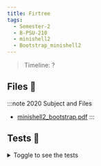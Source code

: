 ```yaml
---
title: Firtree
tags:
  - Semester-2
  - B-PSU-210
  - minishell2
  - Bootstrap_minishell2
---
```

> Timeline: ?


## Files 📂

:::note 2020 Subject and Files
- [minishell2_bootstrap.pdf](https://github.com/Studio-17/Epitech-Subjects/raw/main/Semester-2/B-PSU-210/minishell2/Bootstrap_minishell2/minishell2_bootstrap.pdf)
:::

## Tests 🤖
<details>
  <summary>Toggle to see the tests</summary>
  <div>
Yo
  </div>
</details>

